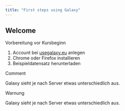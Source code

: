 ```yaml
---
title: "First steps using Galaxy"
---
```


## Welcome

::: hands_on
<hands-on-title>Vorbereitung vor Kursbeginn</hands-on-title>

1.  Account bei [usegalaxy.eu](https://usegalaxy.eu) anlegen
2.  Chrome oder Firefox installieren\
3.  Beispieldatensatz herunterladen
:::

::: comment
<comment-title>Comment</comment-title>

Galaxy sieht je nach Server etwas unterschiedlich aus.
:::

::: warning
<warning-title>Warnung</warning-title>

Galaxy sieht je nach Server etwas unterschiedlich aus.
:::
